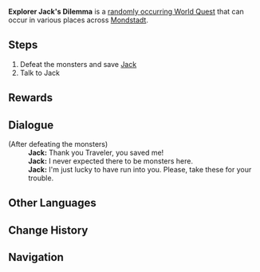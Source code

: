 {{Quest Infobox
|id             = 
|image          = Explorer Jack's Dilemma.png
|type           = Random World
|region         = Mondstadt
|summary        = The Traveler defeats monsters and saves [[Jack]].
|requirement    = 
|startLocation  = [[Galesong Hill]], [[Mondstadt]]
|startLocation2 = [[Starfell Valley]], Mondstadt
|other          = *AR Dependent Rewards
|characters     = Jack; Traveler
}}
'''Explorer Jack's Dilemma''' is a [[Random Event|randomly occurring World Quest]] that can occur in various places across [[Mondstadt]].

==Steps==
# Defeat the monsters and save [[Jack]]
# Talk to Jack

==Rewards==
{{Transclude|Random Event|Rewards}}
==Dialogue==
{{Quest Description|Jack is in trouble.}}
{{Dialogue start}}
;(After defeating the monsters)
:'''Jack:''' Thank you Traveler, you saved me!
:'''Jack:''' I never expected there to be monsters here.
:'''Jack:''' I'm just lucky to have run into you. Please, take these for your trouble.
{{Dialogue end}}

==Other Languages==
{{Other Languages
|en      = Explorer Jack's Dilemma
|zhs     = 探险家杰克的困境
|zhs_rm  = Tànxiǎnjiā Jiékè de Kùnjìng
|zht     = 探險家傑克的困境
|zht_rm  = Tànxiǎnjiā Jiékè de Kùnjìng
|zh_tl   = Explorer Jack's Dilemma
|ja      = 冒険者ジャックの苦境
|ja_rm   = Boukensha Jakku no Kukyou
|ja_tl   = Adventurer Jack's Difficult Situation
|ko      = 탐험가 잭의 곤경
|ko_rm   = Tamheomga Jaek-ui Gongyeong
|ko_tl   = Adventurer Jack's Trouble
|es      = El problema de Jack el Explorador
|es_tl   = The Issue of Jack the Explorer
|fr      = Jack a un souci
|fr_tl   = Jack Has a Problem
|ru      = Смельчак Джек в беде
|ru_tl   = 
|th      = สถานการณ์ยากลำบากของนักผจญภัย Jack
|th_rm   = 
|th_tl   = 
|vi      = Tình thế khó khăn của Nhà Thám Hiểm Jack
|vi_tl   = 
|de      = Forscher Jack in der Klemme
|de_tl   = Researcher Jack in a Bind
|id      = Dilema Explorer Jack
|id_tl   = Explorer Jack's Dilemma
|pt      = Dilema de Jack Explorador
|pt_tl   = 
}}

==Change History==
{{Change History|1.0}}

==Navigation==
{{Quests by Type Navbox|type=Random World Quests}}